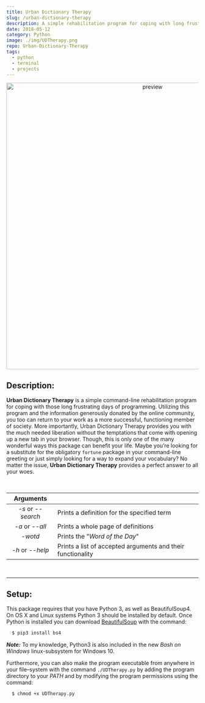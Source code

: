 ```yaml
---
title: Urban Dictionary Therapy
slug: /urban-dictionary-therapy
description: A simple rehabilitation program for coping with long frustrating days of programming
date: 2018-05-12
category: Python
image: ./img/UDTherapy.png
repo: Urban-Dictionary-Therapy
tags:
  - python
  - terminal
  - projects
---
```


<p align="center">
  <img src="https://cloud.githubusercontent.com/assets/16360374/25802132/cfcd58de-33a5-11e7-8cf8-81f18f6f7af8.png" width="750" alt="preview"/>
</p>

## Description:
**Urban Dictionary Therapy** is a simple command-line rehabilitation program for coping with those long frustrating days of programming. Utilizing this program and the information generously donated by the online community, you too can return to your work as a more successful, functioning member of society. More importantly, Urban Dictionary Therapy provides you with the much needed liberation without the temptations that come with opening up a new tab in your browser.
Though, this is only one of the many wonderful ways this package can benefit your life. Maybe you&rsquo;re looking for a substitute for the obligatory ```fortune``` package in your command-line greeting or just simply looking for a way to expand your vocabulary?
No matter the issue, **Urban Dictionary Therapy** provides a perfect answer to all your woes.

<br/>

| Arguments          |                                                             |
|:-------------:|-------------------------------------------------------------|
| *-s* or *--search* |          Prints a definition for the specified term         |
|  *-a* or *--all*  |              Prints a whole page of definitions             |
|        *-wotd*        |              Prints the "*Word of the Day*"       |
|  *-h* or *--help* | Prints a list of accepted arguments and their functionality |

<br/>

------

## Setup:
This package requires that you have Python 3, as well as BeautifulSoup4. On OS X and Linux systems Python 3 should be installed by default. Once Python is installed you can download [BeautifulSoup](https://www.crummy.com/software/BeautifulSoup/) with the command:
```bash
  $ pip3 install bs4
```
***Note:*** To my knowledge, Python3 is also included in the new *Bash on Windows* linux-subsystem for Windows 10.


Furthermore, you can also make the program executable from anywhere in your file&ndash;system with the command `./UDTherapy.py` by adding the program directory to your *PATH* and by modifying the program permissions using the command:
```bash
  $ chmod +x UDTherapy.py
```

<br/><br/>
